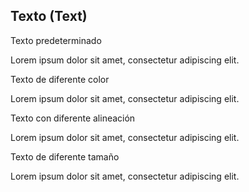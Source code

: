 <!--
SDCIC 1.0
Guía de estilo
Text (Párrafo)
-->


<Meta title="Átomos/Texto" component={Text} />

## Texto (Text)

<Description of={Text} />

<ArgsTable of={Text} />

Texto predeterminado

<Story name="Normal">
  <Text>
    Lorem ipsum dolor sit amet, consectetur adipiscing elit.
  </Text>
</Story>

Texto de diferente color

<Story name="Cambiar color">
  <Text color="grey">
    Lorem ipsum dolor sit amet, consectetur adipiscing elit.
  </Text>
</Story>

Texto con diferente alineación

<Story name="Cambiar alineación">
  <Text align="right">
    Lorem ipsum dolor sit amet, consectetur adipiscing elit.
  </Text>
</Story>

Texto de diferente tamaño

<Story name="Cambiar tamaño">
  <Text size="24px">
    Lorem ipsum dolor sit amet, consectetur adipiscing elit.
  </Text>
</Story>
